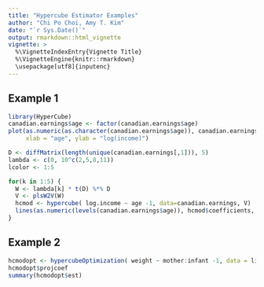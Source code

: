 ```yaml
---
title: "Hypercube Estimator Examples"
author: "Chi Po Choi, Amy T. Kim"
date: "`r Sys.Date()`"
output: rmarkdown::html_vignette
vignette: >
  %\VignetteIndexEntry{Vignette Title}
  %\VignetteEngine{knitr::rmarkdown}
  \usepackage[utf8]{inputenc}
---
```


## Example 1

```r
library(HyperCube)
canadian.earnings$age <- factor(canadian.earnings$age)
plot(as.numeric(as.character(canadian.earnings$age)), canadian.earnings$log.income,
     xlab = "age", ylab = "log(income)")

D <- diffMatrix(length(unique(canadian.earnings[,1])), 5)
lambda <- c(0, 10^c(2,5,8,11))
lcolor <- 1:5

for(k in 1:5) {
  W <- lambda[k] * t(D) %*% D
  V <- plsW2V(W)
  hcmod <- hypercube( log.income ~ age -1, data=canadian.earnings, V)
  lines(as.numeric(levels(canadian.earnings$age)), hcmod$coefficients, col = lcolor[k])
}
```

## Example 2

```r
hcmodopt <- hypercubeOptimization( weight ~ mother:infant -1, data = litter)
hcmodopt$projcoef
summary(hcmodopt$est)
```

